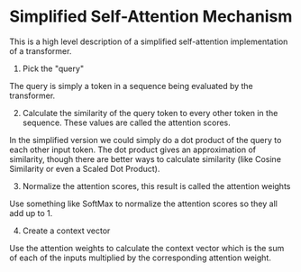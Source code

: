 # Simplified Self-Attention Mechanism

This is a high level description of a simplified self-attention implementation of a transformer.

1. Pick the "query"

The query is simply a token in a sequence being evaluated by the transformer.

2. Calculate the similarity of the query token to every other token in the sequence. These values are called the attention scores.

In the simplified version we could simply do a dot product of the query to each other input token. The dot product gives an approximation of similarity, though there are better ways to calculate similarity (like Cosine Similarity or even a Scaled Dot Product).

3. Normalize the attention scores, this result is called the attention weights

Use something like SoftMax to normalize the attention scores so they all add up to 1.

4. Create a context vector

Use the attention weights to calculate the context vector which is the sum of each of the inputs multiplied by the corresponding attention weight.
